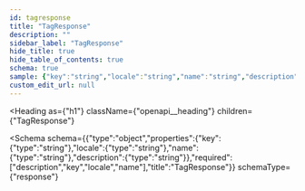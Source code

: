 ```yaml
---
id: tagresponse
title: "TagResponse"
description: ""
sidebar_label: "TagResponse"
hide_title: true
hide_table_of_contents: true
schema: true
sample: {"key":"string","locale":"string","name":"string","description":"string"}
custom_edit_url: null
---
```



<Heading
  as={"h1"}
  className={"openapi__heading"}
  children={"TagResponse"}
>
</Heading>





<Schema
  schema={{"type":"object","properties":{"key":{"type":"string"},"locale":{"type":"string"},"name":{"type":"string"},"description":{"type":"string"}},"required":["description","key","locale","name"],"title":"TagResponse"}}
  schemaType={"response"}
>
  
</Schema>
            